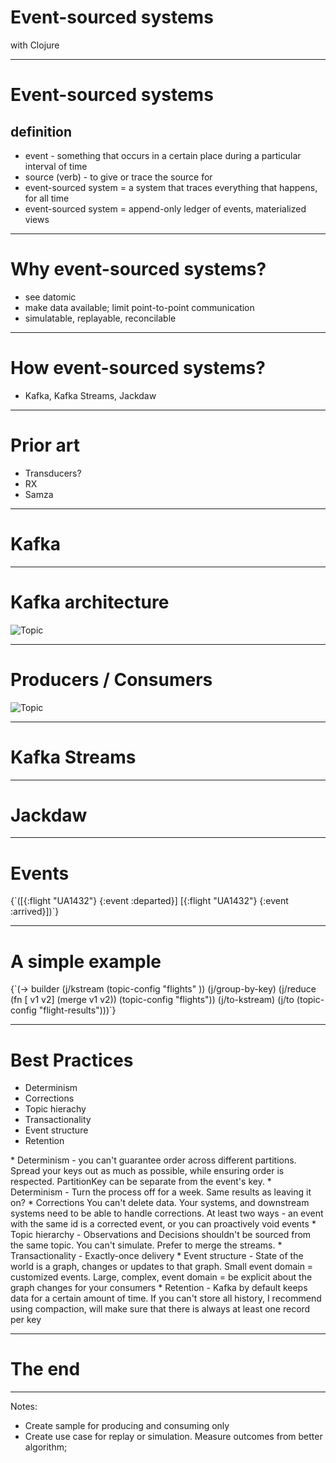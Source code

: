 
# Event-sourced systems
with Clojure

---


# Event-sourced systems
## definition
<ul>
<Appear>
<li> event - something that occurs in a certain place during a particular interval of time</li>
<li>source (verb) - to give or trace the source for</li>
<li>event-sourced system = a system that traces everything that happens, for all time </li>
<li>event-sourced system = append-only ledger of events, materialized views</li>
</Appear>
</ul>

---

# Why event-sourced systems?
* see datomic
* make data available; limit point-to-point communication
* simulatable, replayable, reconcilable

---

# How event-sourced systems?

* Kafka, Kafka Streams, Jackdaw

---

# Prior art

* Transducers?
* RX 
* Samza

---

# Kafka

---

# Kafka architecture

![Topic](https://kafka.apache.org/22/images/log_anatomy.png)

---

# Producers / Consumers

![Topic](https://kafka.apache.org/22/images/log_anatomy.png)

---

# Kafka Streams

---

# Jackdaw

---

# Events

<SyntaxHighlighter language='clojure' style={github} wrapLines={true} >
{`([{:flight "UA1432"} {:event :departed}]
 [{:flight "UA1432"} {:event :arrived}])`}

</SyntaxHighlighter>

---

# A simple example

<SyntaxHighlighter language='clojure' style={github} wrapLines={true} >
{`(-> builder
      (j/kstream (topic-config "flights"  ))
      (j/group-by-key)
      (j/reduce (fn [ v1 v2]
                  (merge v1 v2))
                (topic-config "flights"))
      (j/to-kstream)
      (j/to (topic-config "flight-results")))`}

</SyntaxHighlighter>

---


# Best Practices
* Determinism
* Corrections
* Topic hierachy
* Transactionality
* Event structure
* Retention

<Notes>
* Determinism - you can't guarantee order across different partitions. Spread your keys out as much as possible, while ensuring order is respected. PartitionKey can be separate from the event's key.
* Determinism - Turn the process off for a week. Same results as leaving it on?
* Corrections You can't delete data. Your systems, and downstream systems need to be able to handle corrections. At least two ways - an event with the same id is a corrected event, or you can proactively void events 
* Topic hierarchy - Observations and Decisions shouldn't be sourced from the same topic. You can't simulate. Prefer to merge the streams. 
* Transactionality - Exactly-once delivery
* Event structure - State of the world is a graph, changes or updates to that graph. Small event domain = customized events. Large, complex, event domain = be explicit about the graph changes for your consumers
* Retention - Kafka by default keeps data for a certain amount of time. If you can't store all history, I recommend using compaction, will make sure that there is always at least one record per key
</Notes>

---

# The end

---
Notes:
+ Create sample for producing and consuming only
+ Create use case for replay or simulation. Measure outcomes from better algorithm;
